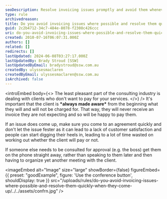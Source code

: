 ```yaml
---
seoDescription: Resolve invoicing issues promptly and avoid them whenever possible to ensure client satisfaction and minimize payment disputes.
type: rule
archivedreason:
title: Do you avoid invoicing issues where possible and resolve them quickly when they come up?
guid: 2c2b4712-34c7-484e-8078-f2308c426ccc
uri: do-you-avoid-invoicing-issues-where-possible-and-resolve-them-quickly-when-they-come-up
created: 2010-07-16T06:07:31.000Z
authors: []
related: []
redirects: []
lastUpdated: 2024-06-08T03:27:17.000Z
lastUpdatedBy: Brady Stroud [SSW]
lastUpdatedByEmail: bradystroud@ssw.com.au
createdBy: ulyssesmaclaren
createdByEmail: ulyssesmaclaren@ssw.com.au
isArchived: false
---
```


<introEmbed
  body={<>
The least pleasant part of the consulting industry is dealing with clients who don't want to pay for your services.
  </>}
/>
It's important that the client is **\*always made aware\*** from the beginning what they will and will not be charged for. That way, they will never receive an invoice they are not expecting and so will be happy to pay them.

If an issue does come up, make sure you come to an agreement quickly and don't let the issue fester as it can lead to a lack of customer satisfaction and people can start digging their heels in, leading to a lot of time wasted on working out whether the client will pay or not.

If someone else needs to be consulted for approval (e.g. the boss) get them on the phone straight away, rather than speaking to them later and then having to organize yet another meeting with the client.

<imageEmbed
  alt="Image"
  size="large"
  showBorder={false}
  figureEmbed={{
    preset: "goodExample",
    figure: 'Use the conference button',
    shouldDisplay: true
  }}
  src="/uploads/rules/do-you-avoid-invoicing-issues-where-possible-and-resolve-them-quickly-when-they-come-up/../../assets/confrn.jpg"
/>
